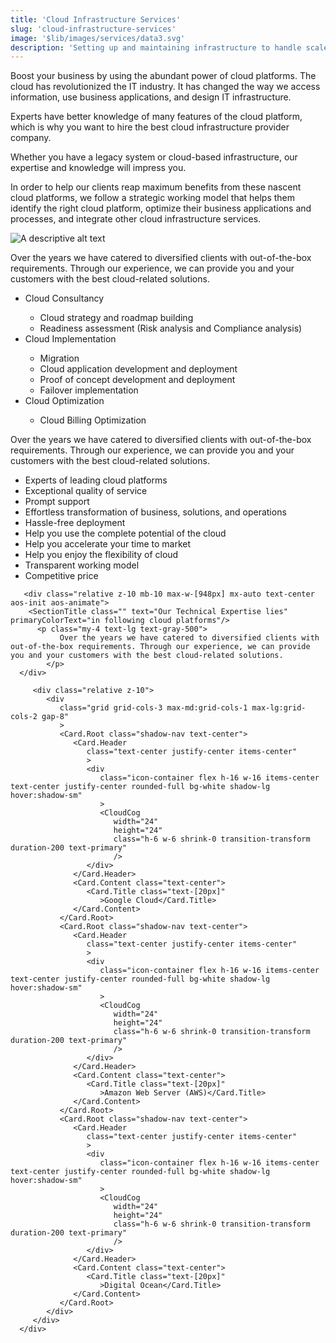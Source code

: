 ```yaml
---
title: 'Cloud Infrastructure Services'
slug: 'cloud-infrastructure-services'
image: '$lib/images/services/data3.svg'
description: 'Setting up and maintaining infrastructure to handle scale, reliability, and performance of the application cost-effectively.'
---
```




<div class="service-details">
   <section class="relative">
      <div class="container relative z-10">
         <div
            class="grid grid-cols-2 max-md:grid-cols-1 gap-16 mb-16 items-start relative "
            >
            <div class="relative max-md:order-2">
               <SectionTitle
                  class=""
                  text="Understanding Multi-Cloud"
                  primaryColorText="Strategies"
                  />
               <p
                  class="text-lg mb-5 max-w-2xl mx-auto max-md:text-center"
                  data-aos="fade-up"
                  >
                  Boost your business by using the abundant power of cloud platforms. The cloud has revolutionized the IT industry. It has changed the way we access information, use business applications, and design IT infrastructure.
               </p>
               <p
                  class="text-lg mb-5 max-w-2xl mx-auto max-md:text-center"
                  data-aos="fade-up"
                  >
                  Experts have better knowledge of many features of the cloud platform, which is why you want to hire the best cloud infrastructure provider company.
               </p>
               <p>Whether you have a legacy system or cloud-based infrastructure, our expertise and knowledge will impress you.</p>
               <p>In order to help our clients reap maximum benefits from these nascent cloud platforms, we follow a strategic working model that helps them identify the right cloud platform, optimize their business applications and processes, and integrate other cloud infrastructure services.</p>
            </div>
            <div
               class="relative max-md:order-1 aos-init aos-animate"
               data-aos="fade-up"
               data-aos-offset="200"
               data-aos-duration="1000"
               data-aos-once="true"
               >
               <Image
                  src={serviceImage}
                  alt="A descriptive alt text"
                  class="inline-block dark:hidden w-full rounded-medium shadow-nav"
                  />
            </div>
         </div>
      </div>
   </section>
   <section class="py-10 section">
      <div class="container">
         <div class="relative text-left">
            <SectionTitle class="" text="Our Key Cloud infrastructure services are listed below:" />
            </div>
             <div class="relative text-left">
            <p class="my-4 text-lg text-gray-500">
               Over the years we have catered to diversified clients with out-of-the-box requirements. Through our experience, we can provide you and your customers with the best cloud-related solutions.
            </p>
            <ul class="list-decimal list-inside text-lg">
               <li>Cloud Consultancy</li>
               <ul class="list-disc list-inside ml-4 ">
                  <li>Cloud strategy and roadmap building</li>
                  <li>Readiness assessment (Risk analysis and Compliance analysis)</li>
               </ul>
               <li>Cloud Implementation</li>
               <ul class="list-disc list-inside pl-4">
                  <li>Migration</li>
                  <li>Cloud application development and deployment</li>
                  <li>Proof of concept development and deployment</li>
                  <li>Failover implementation</li>
               </ul>
               <li>Cloud Optimization</li>
               <ul class="list-disc list-inside pl-4">
                  <li>Cloud Billing Optimization </li>
               </ul>
            </ul>
         </div>
      </div>
   </section>
   <section class="relative content-section">
      <div class="container text-center">
      <div class="relative z-10 mb-10 max-w-[948px] mx-auto text-center aos-init aos-animate">
         <SectionTitle class="" text="Why Choose" primaryColorText="Us?" />
          <p class="my-4 text-lg text-gray-500">
               Over the years we have catered to diversified clients with out-of-the-box requirements. Through our experience, we can provide you and your customers with the best cloud-related solutions.
            </p>
      </div>
        <div class="relative z-10">
         <ul>
            <li class="bg-white flex items-center shadow-nav border-b border-dashed border-gray-200 py-5 px-2 hover:shadow-sm">
               <ArrowBigRightDash class="pr-1 h-6 w-6 text-primary"/>
               Experts of leading cloud platforms
            </li>
            <li class="bg-white flex items-center shadow-nav border-b border-dashed border-gray-200 py-5 px-2 hover:shadow-sm">
               <ArrowBigRightDash class="pr-1 h-6 w-6 text-primary"/>
               Exceptional quality of service
            </li>
            <li class="bg-white flex items-center shadow-navr border-b border-dashed border-gray-200 py-5 px-2 hover:shadow-sm">
               <ArrowBigRightDash class="pr-1 h-6 w-6 text-primary"/>
               Prompt support
            </li>
            <li class="bg-white flex items-center shadow-nav border-b border-dashed border-gray-200 py-5 px-2 hover:shadow-sm">
               <ArrowBigRightDash class="pr-1 h-6 w-6 text-primary"/>
               Effortless transformation of business, solutions, and operations
            </li>
            <li class="bg-white flex items-center shadow-nav border-b border-dashed border-gray-200 py-5 px-2 hover:shadow-sm">
               <ArrowBigRightDash class="pr-1 h-6 w-6 text-primary"/>
               Hassle-free deployment
            </li>
            <li class="bg-white flex items-center shadow-nav border-b border-dashed border-gray-200 py-5 px-2 hover:shadow-sm">
               <ArrowBigRightDash class="pr-1 h-6 w-6 text-primary"/>
               Help you use the complete potential of the cloud
            </li>
            <li class="bg-white flex items-center shadow-nav border-b border-dashed border-gray-200 py-5 px-2">
               <ArrowBigRightDash class="pr-1 h-6 w-6 text-primary"/>
               Help you accelerate your time to market
            </li>
            <li class="bg-white flex items-center shadow-nav border-b border-dashed border-gray-200 py-5 px-2 hover:shadow-sm">
               <ArrowBigRightDash class="pr-1 h-6 w-6 text-primary"/>
               Help you enjoy the flexibility of cloud
            </li>
            <li class="bg-white flex items-center shadow-nav border-b border-dashed border-gray-200 py-5 px-2 hover:shadow-sm">
               <ArrowBigRightDash class="pr-1 h-6 w-6 text-primary"/>
               Transparent working model
            </li>
            <li class="bg-white flex items-center shadow-nav border-b border-dashed border-gray-200 py-5 px-2  hover:shadow-sm">
               <ArrowBigRightDash class="pr-1 h-6 w-6 text-primary"/>
               Competitive price
            </li>
         </ul>
          </div>
      </div>
   </section>
   <section class="py-20 relative content-section">
      <div class="container text-center">

       <div class="relative z-10 mb-10 max-w-[948px] mx-auto text-center aos-init aos-animate">
        <SectionTitle class="" text="Our Technical Expertise lies"  primaryColorText="in following cloud platforms"/>
          <p class="my-4 text-lg text-gray-500">
               Over the years we have catered to diversified clients with out-of-the-box requirements. Through our experience, we can provide you and your customers with the best cloud-related solutions.
            </p>
      </div>

         <div class="relative z-10">
            <div
               class="grid grid-cols-3 max-md:grid-cols-1 max-lg:grid-cols-2 gap-8"
               >
               <Card.Root class="shadow-nav text-center">
                  <Card.Header
                     class="text-center justify-center items-center"
                     >
                     <div
                        class="icon-container flex h-16 w-16 items-center text-center justify-center rounded-full bg-white shadow-lg hover:shadow-sm"
                        >
                        <CloudCog
                           width="24"
                           height="24"
                           class="h-6 w-6 shrink-0 transition-transform duration-200 text-primary"
                           />
                     </div>
                  </Card.Header>
                  <Card.Content class="text-center">
                     <Card.Title class="text-[20px]"
                        >Google Cloud</Card.Title>
                  </Card.Content>
               </Card.Root>
               <Card.Root class="shadow-nav text-center">
                  <Card.Header
                     class="text-center justify-center items-center"
                     >
                     <div
                        class="icon-container flex h-16 w-16 items-center text-center justify-center rounded-full bg-white shadow-lg hover:shadow-sm"
                        >
                        <CloudCog
                           width="24"
                           height="24"
                           class="h-6 w-6 shrink-0 transition-transform duration-200 text-primary"
                           />
                     </div>
                  </Card.Header>
                  <Card.Content class="text-center">
                     <Card.Title class="text-[20px]"
                        >Amazon Web Server (AWS)</Card.Title>
                  </Card.Content>
               </Card.Root>
               <Card.Root class="shadow-nav text-center">
                  <Card.Header
                     class="text-center justify-center items-center"
                     >
                     <div
                        class="icon-container flex h-16 w-16 items-center text-center justify-center rounded-full bg-white shadow-lg hover:shadow-sm"
                        >
                        <CloudCog
                           width="24"
                           height="24"
                           class="h-6 w-6 shrink-0 transition-transform duration-200 text-primary"
                           />
                     </div>
                  </Card.Header>
                  <Card.Content class="text-center">
                     <Card.Title class="text-[20px]"
                        >Digital Ocean</Card.Title>
                  </Card.Content>
               </Card.Root>
            </div>
         </div>
      </div>
   </section>
</div>
